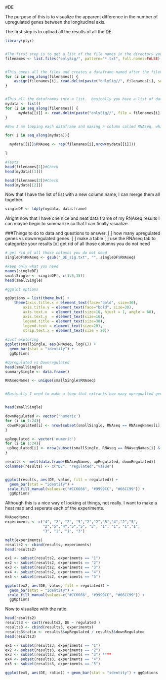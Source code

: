 #DE 

The purpose of this is to visualize the apparent difference in the number of upregulated genes between the longitudinal axis. 

The first step is to upload all the results of all the DE


```r
library(plyr)


#The first step is to get a list of the file names in the directory you are interested in. 
filenames <- list.files("onlySig/", pattern="*.txt", full.names=FALSE)


#This opens all the files and creates a dataframe named after the filename
for (i in seq_along(filenames)) {
    assign(filenames[i], read.delim(paste("onlySig//", filenames[i], sep = "")))  
}


#This all the dataframes into a list.  basically you have a list of dataframes.
mydata <- list()
for (i in seq_along(filenames)) {
      mydata[[i]] <- read.delim(paste("onlySig//", file = filenames[i], sep = ""))
}

#Now I am looping each dataframe and making a column called RNAseq, which contains the name of the file.  I used the original filenames list to loop through. 

for( i in seq_along(mydata)){

  mydata[[i]]$RNAseq <- rep(filenames[i],nrow(mydata[[i]]))

}

#Tests
head(filenames[1])#Check
head(mydata[[1]]) 

head(filenames[2])#Check
head(mydata[[2]]) 
```
 
Now that I have the list of list with a new column name, I can merge them all together.

```r
singleDF <- ldply(mydata, data.frame)
```

Alright now that I have one nice and neat data frame of my RNAseq results I can maybe begin to summarize so that I can finally visualize.  

###Things to do to data and questions to answer:
[ ] how many upregulated genes vs downregulated genes. 
[ ] make a table
[ ] use the RNAseq tab to categorize your results
[x] get rid of all those columns you do not need

```r
# get rid of all those columns you do not need
singleDF$RNAseq <- gsub("_DE_sig.txt", "", singleDF$RNAseq)

#keep only what you need
names(singleDF)
smallSingle <- singleDF[, c(1:5,15)] 
head(smallSingle)

#ggplot options

ggOptions = list(theme_bw() +
    theme(axis.title.x = element_text(face="bold", size=30), 
        axis.title.y = element_text(face="bold", size=30), 
        axis.text.x  = element_text(size=16, hjust = 1, angle = 60),
        axis.text.y  = element_text(size=16),
        legend.title = element_text(size=30),
        legend.text = element_text(size=20),
        strip.text.x = element_text(size = 20)) 
   
#Just exploring
ggplot(smallSingle, aes(RNAseq, logFC)) + 
  geom_bar(stat = "identity") +
  ggOptions

```

```r
#Upregulated vs Downregulated 
head(smallSingle)
summarySingle <- data.frame()

RNAseqNames <- unique(smallSingle$RNAseq)


#Basically I need to make a loop that extracts how many upregualted genes vs how many down regulated genes.  I need to populate a dataframe that has rnaSeq, #upregulated, #downregulated.


head(smallSingle)

downRegulated <- vector('numeric')
for (i in 1:24){
 downRegulated[i] <- nrow(subset(smallSingle, RNAseq == RNAseqNames[i] & logFC < 0))
}

upRegulated <- vector('numeric')
for (i in 1:24){
 upRegulated[i] <- nrow(subset(smallSingle, RNAseq == RNAseqNames[i] & logFC > 0))
}

results <- melt(data.frame(RNAseqNames, upRegulated, downRegulated))
colnames(results) <- c("DE", "regulated","value")


ggplot(results, aes(DE, value, fill = regulated)) + 
  geom_bar(stat = "identity") + 
 scale_fill_manual(values=c("#CC6666", "#9999CC", "#66CC99")) +
  ggOptions
```
Although this is a nice way of looking at things, not really. I want to make a heat map and seperate each of the experiments.

```r
RNAseqNames
experiments <- c("4", "2", "2", "5","2","2","5","4","2","5",
                 "2","5","4","5","5", "3", "1", "1", "1","1",
                 "3", "1", "1", "3")

melt(experiments)
results2 <- cbind(results, experiments)
head(results2)

ex1 <- subset(results2, experiments == "1")
ex2 <- subset(results2, experiments == "2")
ex3 <- subset(results2, experiments == "3")
ex4 <- subset(results2, experiments == "4")
ex5 <- subset(results2, experiments == "5")

ggplot(ex2, aes(DE, value, fill = regulated)) + 
  geom_bar(stat = "identity") + 
 scale_fill_manual(values=c("#CC6666", "#9999CC", "#66CC99")) +
  ggOptions 
```

Now to visualize with the ratio.

```r
head(results2)
results3 <- cast(results2, DE ~ regulated )
results3 <- cbind(results3, experiments)
results3$ratio <- results3$upRegulated / results3$downRegulated
head(results3)

ex1 <- subset(results3, experiments == "1")
ex2 <- subset(results3, experiments == "2")
ex3 <- subset(results3, experiments == "3") ****
ex4 <- subset(results3, experiments == "4")
ex5 <- subset(results3, experiments == "5")

ggplot(ex5, aes(DE, ratio)) + geom_bar(stat = "identity") + ggOptions
```